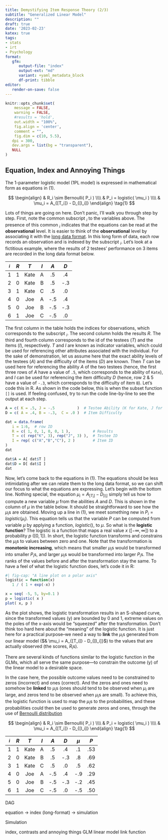 ```yaml
---
title: Demystifying Item Response Theory (2/3)
subtitle: "Generalized Linear Model"
description: ""
draft: true
date: '2023-02-23'
katex: true
tags:
- stats
- irt
- Psychology
format: 
   gfm:
      output-file: "index"
      output-ext: "md"
      variant: +yaml_metadata_block
      df-print: tibble
editor:
   render-on-save: false
---
```


```r
knitr::opts_chunk$set(
	message = FALSE,
	warning = FALSE,
	#results = 'hold',
	out.width = "100%",
	fig.align = 'center',
	comment = "",
	fig.dim = c(10, 5.5),
   dpi = 300,
   dev.args = list(bg = "transparent"),
   NULL
)
```



Equation, Index and Annoying Things
-----------------------------------

The 1-parameter logistic model (1PL model) is expressed in mathematical form as
equations in (1).

$$
\begin{align}
& R_i \sim Bernoulli( P_i ) \\\\
& P_i = logistic( \mu_i )   \\\\
& \mu_i = A_{[T_i]} - D_{[I_i]} 
\end{align} \tag{1}
$$

Lots of things are going on here. Don't panic, I'll walk you through step by
step. First, note the common subscript $_i$ to the variables above. The presence
of this common $_i$ indicates that the equations can be read at the
**observational** level. It is easier to think of the **observational** level by
associating it with the [long data format][long]. In this long form of data,
each row records an observation and is indexed by the subscript $_i$. Let's look
at a fictitious example, where the results of 2 testees' performance on 3 items
are recorded in the long data format below.

| $_i$ | $R$ | $T$  | $I$ | $A$ | $D$ |
|:----:|:---:|:----:|:---:|:---:|:---:|
|  1   |  1  | Kate |  A  | .5  | .4  |
|  2   |  0  | Kate |  B  | .5  | -.3 |
|  3   |  1  | Kate |  C  | .5  | .0  |
|  4   |  0  | Joe  |  A  | -.5 | .4  |
|  5   |  0  | Joe  |  B  | -.5 | -.3 |
|  6   |  1  | Joe  |  C  | -.5 | .0  |

The first column in the table holds the indices for observations, which
corresponds to the subscript $_i$. The second column holds the results $R$. The
third and fourth column corresponds to the id of the testees ($T$) and the items
($I$), respectively. $T$ and $I$ are known as indicator variables, which could
be used for referencing other attributes associated with the individual. For the
sake of demonstration, let us assume here that the exact ability levels of the
testees ($A$) and the difficulty of the items ($D$) are known. Then $T$ can be
used here for referencing the ability $A$ of the two testees (hence, the first
three rows of $A$ have a value of `.5`, which corresponds to the ability of
`Kate`), and $I$ can be used for referencing the item difficulty $D$ (hence, row
2 & 5 have a value of `-.3`, which corresponds to the difficulty of item `B`).
Let's code this in R. As shown in the code below, this is when the subset
function `[]` is used. If feeling confused, try to run the code line-by-line to
see the output at each step.

```r
A = c( K = .5, J = -.5          )  # Testee Ability (K for Kate, J for Joe)
D = c( A = .4, B = -.3,  C = .0 )  # Item Difficulty

dat = data.frame(
   i = 1:6,  # row ID
   R = c( 1, 0, 1, 0, 0, 1 ),          # Results
   T = c( rep("K", 3), rep("J", 3) ),  # Testee ID
   I = rep( c("A","B","C"), 2 )        # Item ID
)
dat
```

```r
dat$A = A[ dat$T ]
dat$D = D[ dat$I ]
dat
```

Now, let's come back to the equations in (1). The equations should be less
intimidating after we can relate them to the long data format, so we can shift
our focus to what the equations are expressing. Let's begin with the bottom
line. Nothing special, the equation $\mu_i = A_{[T_i]} - D_{[I_i]}$ simply tell
us how to compute a new variable $\mu$ from the abilities $A$ and $D$. This is
shown in the column of $\mu$ in the table below. It should be straightforward to
see how the $\mu_i$s are obtained. Moving up a line in (1), we meet something
new in $P_i = logistic( \mu_i )$. This equation tells us that the variable $P$
can be computed from variable $\mu$ by applying a function, $logistic()$, to
$\mu$. So what is the **logistic function**? The logistic is a function that
maps a real value $x$ ($[-\infty, \infty]$) to a probability $p$ ($[0, 1]$). In
short, the logistic function transforms and constrains the $\mu_i$s to values
between zero and one. Note that the transformation is **monotonic increasing**,
which means that smaller $\mu_i$s would be transformed into smaller $P_i$s, and
larger $\mu_i$s would be transformed into larger $P_i$s. The ranks of the values
before and after the transformation stay the same. To have a feel of what the
logistic function does, let's code it in R:

```r
#| fig-cap: "A line plot on a polar axis"
logistic = function(x)
   1 / ( 1 + exp(-x) )

x = seq( -5, 5, by=0.1 )
p = logistic( x )
plot( x, p )
```

As the plot shows, the logistic transformation results in an S-shaped curve,
since the transformed values (y) are bounded by 0 and 1, extreme values on the
poles of the x-axis would be "squeezed" after the transformation. Don't think
too hard here about the "meaning" of the logistic function. It is just here for
a practical purpose--we need a way to **link** the $\mu_i$s generated from our
linear model ($& \mu_i = A_{[T_i]} - D_{[I_i]}$) to the values that are actually
observed (the scores, $R_i$s). 

There are several kinds of functions similar to the logistic function
in the GLMs, which all serve the same purpose---to constrain the outcome (y) of
the linear model to a desirable space. 

In the case here, the possible outcome
values need to be constrained to zeros (incorrect) and ones (correct). And the
zeros and ones need to somehow be **linked** to $\mu_i$s (ones should tend to be
observed when $\mu_i$ are large, and zeros tend to be observed when $\mu_i$s are
small). To achieve this, the logistic function is used to map the $\mu_i$s to
the probabilities, and these probabilities could then be used to generate zeros
and ones, through the use of [Bernoulli distribution][bern]

$$
\begin{align}
& R_i \sim Bernoulli( P_i ) \\\\
& P_i = logistic( \mu_i )   \\\\
& \mu_i = A_{[T_i]} - D_{[I_i]} 
\end{align} \tag{1}
$$


| $_i$ | $R$ | $T$  | $I$ | $A$ | $D$ | $\mu$ | $P$ |
|:----:|:---:|:----:|:---:|:---:|:---:|:-----:|:---:|
|  1   |  1  | Kate |  A  | .5  | .4  |  .1   | .53 |
|  2   |  0  | Kate |  B  | .5  | -.3 |  .8   | .69 |
|  3   |  1  | Kate |  C  | .5  | .0  |  .5   | .62 |
|  4   |  0  | Joe  |  A  | -.5 | .4  |  -.9  | .29 |
|  5   |  0  | Joe  |  B  | -.5 | -.3 |  -.2  | .45 |
|  6   |  1  | Joe  |  C  | -.5 | .0  |  -.5  | .50 |



[DAG]: https://en.wikipedia.org/wiki/Directed_acyclic_graph
[long]: https://en.wikipedia.org/wiki/Wide_and_narrow_data
[bern]: https://en.wikipedia.org/wiki/Bernoulli_distribution




DAG

equation -> index (long-format) -> simulation


Simulation



index, contrasts and annoying things
GLM
    linear model
    link function

